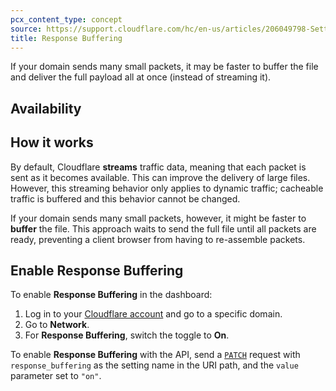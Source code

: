 ```yaml
---
pcx_content_type: concept
source: https://support.cloudflare.com/hc/en-us/articles/206049798-Setting-up-Response-Buffering
title: Response Buffering
---
```



If your domain sends many small packets, it may be faster to buffer the file and deliver the full payload all at once (instead of streaming it).

## Availability

<FeatureTable id="network.response_buffering" />

## How it works

By default, Cloudflare **streams** traffic data, meaning that each packet is sent as it becomes available. This can improve the delivery of large files. However, this streaming behavior only applies to dynamic traffic; cacheable traffic is buffered and this behavior cannot be changed.

If your domain sends many small packets, however, it might be faster to **buffer** the file. This approach waits to send the full file until all packets are ready, preventing a client browser from having to re-assemble packets.

## Enable Response Buffering

<Tabs syncKey="dashPlusAPI"> <TabItem label="Dashboard">

To enable **Response Buffering** in the dashboard:

1. Log in to your [Cloudflare account](https://dash.cloudflare.com) and go to a specific domain.
2. Go to **Network**.
3. For **Response Buffering**, switch the toggle to **On**.

</TabItem> <TabItem label="API">

To enable **Response Buffering** with the API, send a [`PATCH`](/api/resources/zones/subresources/settings/methods/edit/) request with `response_buffering` as the setting name in the URI path, and the `value` parameter set to `"on"`.

</TabItem> </Tabs>
